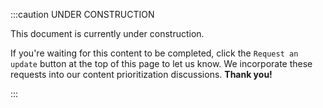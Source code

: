 :::caution UNDER CONSTRUCTION

This document is currently under construction.

If you're waiting for this content to be completed, click the `Request an update` button at the top of this page to let us know. We incorporate these requests into our content prioritization discussions. **Thank you!**

:::
